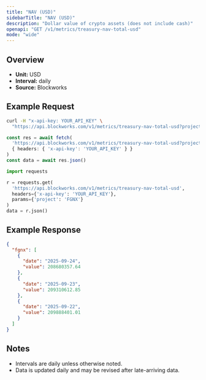 ```yaml
---
title: "NAV (USD)"
sidebarTitle: "NAV (USD)"
description: "Dollar value of crypto assets (does not include cash)"
openapi: "GET /v1/metrics/treasury-nav-total-usd"
mode: "wide"
---
```


## Overview

- **Unit:** USD
- **Interval:** daily
- **Source:** Blockworks

## Example Request

<CodeGroup>

```bash cURL
curl -H "x-api-key: YOUR_API_KEY" \
  "https://api.blockworks.com/v1/metrics/treasury-nav-total-usd?project=FGNX"
```

```typescript TypeScript
const res = await fetch(
  'https://api.blockworks.com/v1/metrics/treasury-nav-total-usd?project=FGNX',
  { headers: { 'x-api-key': 'YOUR_API_KEY' } }
)
const data = await res.json()
```

```python Python
import requests

r = requests.get(
  'https://api.blockworks.com/v1/metrics/treasury-nav-total-usd',
  headers={'x-api-key': 'YOUR_API_KEY'},
  params={'project': 'FGNX'}
)
data = r.json()
```

</CodeGroup>

## Example Response

```json
{
  "fgnx": [
    {
      "date": "2025-09-24",
      "value": 208680357.64
    },
    {
      "date": "2025-09-23",
      "value": 209310612.85
    },
    {
      "date": "2025-09-22",
      "value": 209888401.01
    }
  ]
}
```

## Notes
- Intervals are daily unless otherwise noted.
- Data is updated daily and may be revised after late-arriving data.